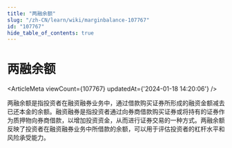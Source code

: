 ```yaml
---
title: "两融余额"
slug: "/zh-CN/learn/wiki/marginbalance-107767"
id: "107767"
hide_table_of_contents: true
---
```



<Breadcrumbs current="两融余额" />

# 两融余额

<ArticleMeta viewCount={107767} updatedAt={'2024-01-18 14:20:06'} />
<div className='border-solid border-b border-t-0 my-4 border-[var(--ifm-color-gray-300)]' />

两融余额是指投资者在融资融券业务中，通过借款购买证券所形成的融资金额减去已还本金的余额。融资融券是指投资者通过向券商借款购买证券或将持有的证券作为质押物向券商借款，以增加投资资金，从而进行证券交易的一种方式。两融余额反映了投资者在融资融券业务中所借款的余额，可以用于评估投资者的杠杆水平和风险承受能力。
